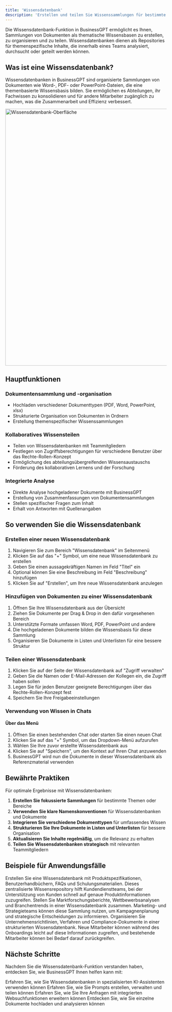 ```yaml
---
title: 'Wissensdatenbank'
description: 'Erstellen und teilen Sie Wissenssammlungen für bestimmte Themen'
---
```



Die Wissensdatenbank-Funktion in BusinessGPT ermöglicht es Ihnen, Sammlungen von Dokumenten als thematische Wissensbasen zu erstellen, zu organisieren und zu teilen. Wissensdatenbanken dienen als Repositories für themenspezifische Inhalte, die innerhalb eines Teams analysiert, durchsucht oder geteilt werden können.

## Was ist eine Wissensdatenbank?

Wissensdatenbanken in BusinessGPT sind organisierte Sammlungen von Dokumenten wie Word-, PDF- oder PowerPoint-Dateien, die eine themenbasierte Wissensbasis bilden. Sie ermöglichen es Abteilungen, ihr Fachwissen zu konsolidieren und für andere Mitarbeiter zugänglich zu machen, was die Zusammenarbeit und Effizienz verbessert.

<img
  src="/images/wissensbibliothek.png"
  alt="Wissensdatenbank-Oberfläche"
  width="800"
/>

## Hauptfunktionen

### Dokumentensammlung und -organisation

- Hochladen verschiedener Dokumenttypen (PDF, Word, PowerPoint, xlsx)
- Strukturierte Organisation von Dokumenten in Ordnern
- Erstellung themenspezifischer Wissenssammlungen

### Kollaboratives Wissensteilen

- Teilen von Wissensdatenbanken mit Teammitgliedern
- Festlegen von Zugriffsberechtigungen für verschiedene Benutzer über das Rechte-Rollen-Konzept
- Ermöglichung des abteilungsübergreifenden Wissensaustauschs
- Förderung des kollaborativen Lernens und der Forschung

### Integrierte Analyse

- Direkte Analyse hochgeladener Dokumente mit BusinessGPT
- Erstellung von Zusammenfassungen von Dokumentensammlungen
- Stellen spezifischer Fragen zum Inhalt
- Erhalt von Antworten mit Quellenangaben

## So verwenden Sie die Wissensdatenbank

### Erstellen einer neuen Wissensdatenbank

1. Navigieren Sie zum Bereich "Wissensdatenbank" im Seitenmenü
2. Klicken Sie auf das "+" Symbol, um eine neue Wissensdatenbank zu erstellen
3. Geben Sie einen aussagekräftigen Namen im Feld "Titel" ein
4. Optional können Sie eine Beschreibung im Feld "Beschreibung" hinzufügen
5. Klicken Sie auf "Erstellen", um Ihre neue Wissensdatenbank anzulegen

### Hinzufügen von Dokumenten zu einer Wissensdatenbank

1. Öffnen Sie Ihre Wissensdatenbank aus der Übersicht
2. Ziehen Sie Dokumente per Drag & Drop in den dafür vorgesehenen Bereich
3. Unterstützte Formate umfassen Word, PDF, PowerPoint und andere
4. Die hochgeladenen Dokumente bilden die Wissensbasis für diese Sammlung
5. Organisieren Sie Dokumente in Listen und Unterlisten für eine bessere Struktur

### Teilen einer Wissensdatenbank

1. Klicken Sie auf der Seite der Wissensdatenbank auf "Zugriff verwalten"
2. Geben Sie die Namen oder E-Mail-Adressen der Kollegen ein, die Zugriff haben sollen
3. Legen Sie für jeden Benutzer geeignete Berechtigungen über das Rechte-Rollen-Konzept fest
4. Speichern Sie Ihre Freigabeeinstellungen

### Verwendung von Wissen in Chats

#### Über das Menü

1. Öffnen Sie einen bestehenden Chat oder starten Sie einen neuen Chat
2. Klicken Sie auf das "+" Symbol, um das Dropdown-Menü aufzurufen
3. Wählen Sie Ihre zuvor erstellte Wissensdatenbank aus
4. Klicken Sie auf "Speichern", um den Kontext auf Ihren Chat anzuwenden
5. BusinessGPT wird nun die Dokumente in dieser Wissensdatenbank als Referenzmaterial verwenden

## Bewährte Praktiken

Für optimale Ergebnisse mit Wissensdatenbanken:

1. **Erstellen Sie fokussierte Sammlungen** für bestimmte Themen oder Bereiche
2. **Verwenden Sie klare Namenskonventionen** für Wissensdatenbanken und Dokumente
3. **Integrieren Sie verschiedene Dokumenttypen** für umfassendes Wissen
4. **Strukturieren Sie Ihre Dokumente in Listen und Unterlisten** für bessere Organisation
5. **Aktualisieren Sie Inhalte regelmäßig**, um die Relevanz zu erhalten
6. **Teilen Sie Wissensdatenbanken strategisch** mit relevanten Teammitgliedern

## Beispiele für Anwendungsfälle

<AccordionGroup>
  <Accordion title="Produktwissensdatenbank">
    Erstellen Sie eine Wissensdatenbank mit Produktspezifikationen, Benutzerhandbüchern, FAQs und Schulungsmaterialien. Dieses zentralisierte Wissensrepository hilft Kundendienstteams, bei der Unterstützung von Kunden schnell auf genaue Produktinformationen zuzugreifen.
  </Accordion>
  <Accordion title="Forschungssammlung">
    Stellen Sie Marktforschungsberichte, Wettbewerbsanalysen und Branchentrends in einer Wissensdatenbank zusammen. Marketing- und Strategieteams können diese Sammlung nutzen, um Kampagnenplanung und strategische Entscheidungen zu informieren.
  </Accordion>
  <Accordion title="Richtlinien- und Verfahrensbibliothek">
    Organisieren Sie Unternehmensrichtlinien, Verfahren und Compliance-Dokumente in einer strukturierten Wissensdatenbank. Neue Mitarbeiter können während des Onboardings leicht auf diese Informationen zugreifen, und bestehende Mitarbeiter können bei Bedarf darauf zurückgreifen.
  </Accordion>
</AccordionGroup>

## Nächste Schritte

Nachdem Sie die Wissensdatenbank-Funktion verstanden haben, entdecken Sie, wie BusinessGPT Ihnen helfen kann mit:

<CardGroup>
  <Card 
    title="Assistenten" 
    icon="robot" 
    href="/features/Assistent"
  >
    Erfahren Sie, wie Sie Wissensdatenbanken in spezialisierten KI-Assistenten verwenden können
  </Card>
  <Card 
    title="Promptbibliotheken" 
    icon="book" 
    href="/features/prompt-libraries"
  >
    Erfahren Sie, wie Sie Prompts erstellen, verwalten und teilen können
  </Card>
  <Card 
    title="Websuche" 
    icon="globe" 
    href="/features/Websuche"
  >
    Erfahren Sie, wie Sie Ihre Anfragen mit integrierten Websuchfunktionen erweitern können
  </Card>
  <Card 
    title="Dokumentenverarbeitung" 
    icon="file-lines" 
    href="/features/Dokumentenverarbeitung"
  >
    Entdecken Sie, wie Sie einzelne Dokumente hochladen und analysieren können
  </Card>
</CardGroup>
